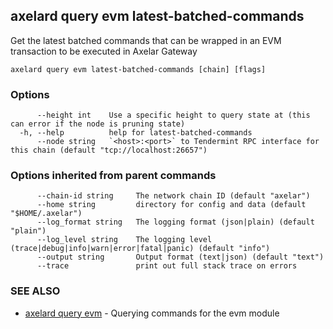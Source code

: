 ## axelard query evm latest-batched-commands

Get the latest batched commands that can be wrapped in an EVM transaction to be executed in Axelar Gateway

```
axelard query evm latest-batched-commands [chain] [flags]
```

### Options

```
      --height int    Use a specific height to query state at (this can error if the node is pruning state)
  -h, --help          help for latest-batched-commands
      --node string   `<host>:<port>` to Tendermint RPC interface for this chain (default "tcp://localhost:26657")
```

### Options inherited from parent commands

```
      --chain-id string     The network chain ID (default "axelar")
      --home string         directory for config and data (default "$HOME/.axelar")
      --log_format string   The logging format (json|plain) (default "plain")
      --log_level string    The logging level (trace|debug|info|warn|error|fatal|panic) (default "info")
      --output string       Output format (text|json) (default "text")
      --trace               print out full stack trace on errors
```

### SEE ALSO

- [axelard query evm](/cli-docs/v0_31_3/axelard_query_evm) - Querying commands for the evm module
